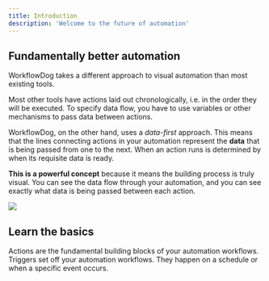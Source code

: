 ```yaml
---
title: Introduction
description: 'Welcome to the future of automation'
---
```


## Fundamentally better automation

WorkflowDog takes a different approach to visual automation than most existing tools.

Most other tools have actions laid out chronologically, i.e. in the order they will be executed. To specify data flow, you have to use variables or other mechanisms to pass data between actions.

WorkflowDog, on the other hand, uses a _data-first_ approach. This means that the lines connecting actions in your automation represent the **data** that is being passed from one to the next. When an action runs is determined by when its requisite data is ready.

**This is a powerful concept** because it means the building process is truly visual. You can see the data flow through your automation, and you can see exactly what data is being passed between each action.


<Frame>
  <img src="/images/other-tools-comparison.svg" />
</Frame>

## Learn the basics

<CardGroup cols={2}>
  <Card
    title="Actions"
    icon="hammer"
    href="/essentials/nodes"
  >
    Actions are the fundamental building blocks of your automation workflows. 
  </Card>
  <Card
    title="Triggers"
    icon="bolt"
    href="/essentials/triggers"
  >
    Triggers set off your automation workflows. They happen on a schedule or when a specific event occurs.
  </Card>
</CardGroup>

